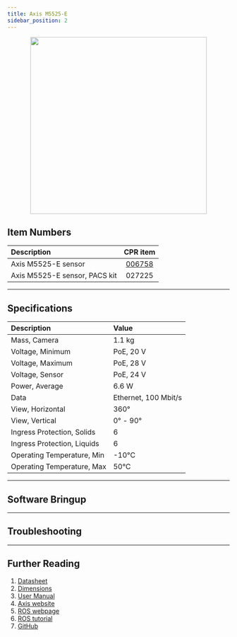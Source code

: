 ```yaml
---
title: Axis M5525-E
sidebar_position: 2
---
```



<center>
  <img
    src="/img/sensor_images/sensor_axis_m5525_e_1.png"
    width="400"
  />
</center>

## Item Numbers

| Description                   |                         CPR item                         |
| :---------------------------- | :------------------------------------------------------: |
| Axis M5525-E sensor           | [006758](/assets/pdf/clearpath_robotics_006758-TDS1.pdf) |
| Axis M5525-E sensor, PACS kit |                          027225                          |

---

## Specifications

| Description                 | Value                |
| :-------------------------- | :------------------- |
| Mass, Camera                | 1.1 kg               |
| Voltage, Minimum            | PoE, 20 V            |
| Voltage, Maximum            | PoE, 28 V            |
| Voltage, Sensor             | PoE, 24 V            |
| Power, Average              | 6.6 W                |
| Data                        | Ethernet, 100 Mbit/s |
| View, Horizontal            | 360°                 |
| View, Vertical              | 0° - 90°             |
| Ingress Protection, Solids  | 6                    |
| Ingress Protection, Liquids | 6                    |
| Operating Temperature, Min  | -10°C                |
| Operating Temperature, Max  | 50°C                 |

---

## Software Bringup

<SoftwareBringup />

---

## Troubleshooting

<Support />

---

## Further Reading

1.  [Datasheet](/assets/pdf/clearpath_robotics_006758-TDS1.pdf)
2.  [Dimensions](/assets/pdf/clearpath_robotics_006758-TDS3.pdf)
3.  [User Manual](/assets/pdf/clearpath_robotics_006758-TDS2.pdf)
4.  [Axis website](https://www.axis.com/products/axis-m5525-e)
5.  [ROS webpage](http://wiki.ros.org/axis_camera)
6.  [ROS tutorial](http://wiki.ros.org/axis_camera/Tutorials/SettingUpAxisNetworkCamera)
7.  [GitHub](https://github.com/ros-drivers/axis_camera)
